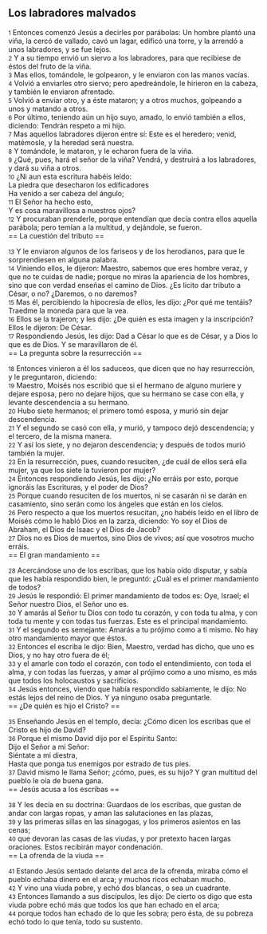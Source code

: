 == Los labradores malvados ==

{{anchor|1}} <small>1</small> Entonces comenzó Jesús a decirles por parábolas: Un hombre plantó una viña, la cercó de vallado, cavó un lagar, edificó una torre, y la arrendó a unos labradores, y se fue lejos.<br>
{{anchor|2}} <small>2</small> Y a su tiempo envió un siervo a los labradores, para que recibiese de éstos del fruto de la viña.<br>
{{anchor|3}} <small>3</small> Mas ellos, tomándole, le golpearon, y le enviaron con las manos vacías.<br>
{{anchor|4}} <small>4</small> Volvió a enviarles otro siervo; pero apedreándole, le hirieron en la cabeza, y también le enviaron afrentado.<br>
{{anchor|5}} <small>5</small> Volvió a enviar otro, y a éste mataron; y a otros muchos, golpeando a unos y matando a otros.<br>
{{anchor|6}} <small>6</small> Por último, teniendo aún un hijo suyo, amado, lo envió también a ellos, diciendo: Tendrán respeto a mi hijo.<br>
{{anchor|7}} <small>7</small> Mas aquellos labradores dijeron entre sí: Este es el heredero; venid, matémosle, y la heredad será nuestra.<br>
{{anchor|8}} <small>8</small> Y tomándole, le mataron, y le echaron fuera de la viña.<br>
{{anchor|9}} <small>9</small> ¿Qué, pues, hará el señor de la viña? Vendrá, y destruirá a los labradores, y dará su viña a otros.<br>
{{anchor|10}} <small>10</small> ¿Ni aun esta escritura habéis leído:<br>
La piedra que desecharon los edificadores<br>
Ha venido a ser cabeza del ángulo;<br>
{{anchor|11}} <small>11</small> El Señor ha hecho esto,<br>
Y es cosa maravillosa a nuestros ojos?<br>
{{anchor|12}} <small>12</small> Y procuraban prenderle, porque entendían que decía contra ellos aquella parábola; pero temían a la multitud, y dejándole, se fueron.<br>
== La cuestión del tributo ==

{{anchor|13}} <small>13</small> Y le enviaron algunos de los fariseos y de los herodianos, para que le sorprendiesen en alguna palabra.<br>
{{anchor|14}} <small>14</small> Viniendo ellos, le dijeron: Maestro, sabemos que eres hombre veraz, y que no te cuidas de nadie; porque no miras la apariencia de los hombres, sino que con verdad enseñas el camino de Dios. ¿Es lícito dar tributo a César, o no? ¿Daremos, o no daremos?<br>
{{anchor|15}} <small>15</small> Mas él, percibiendo la hipocresía de ellos, les dijo: ¿Por qué me tentáis? Traedme la moneda para que la vea.<br>
{{anchor|16}} <small>16</small> Ellos se la trajeron; y les dijo: ¿De quién es esta imagen y la inscripción? Ellos le dijeron: De César.<br>
{{anchor|17}} <small>17</small> Respondiendo Jesús, les dijo: Dad a César lo que es de César, y a Dios lo que es de Dios. Y se maravillaron de él.<br>
== La pregunta sobre la resurrección ==

{{anchor|18}} <small>18</small> Entonces vinieron a él los saduceos, que dicen que no hay resurrección, y le preguntaron, diciendo:<br>
{{anchor|19}} <small>19</small> Maestro, Moisés nos escribió que si el hermano de alguno muriere y dejare esposa, pero no dejare hijos, que su hermano se case con ella, y levante descendencia a su hermano.<br>
{{anchor|20}} <small>20</small> Hubo siete hermanos; el primero tomó esposa, y murió sin dejar descendencia.<br>
{{anchor|21}} <small>21</small> Y el segundo se casó con ella, y murió, y tampoco dejó descendencia; y el tercero, de la misma manera.<br>
{{anchor|22}} <small>22</small> Y así los siete, y no dejaron descendencia; y después de todos murió también la mujer.<br>
{{anchor|23}} <small>23</small> En la resurrección, pues, cuando resuciten, ¿de cuál de ellos será ella mujer, ya que los siete la tuvieron por mujer?<br>
{{anchor|24}} <small>24</small> Entonces respondiendo Jesús, les dijo: ¿No erráis por esto, porque ignoráis las Escrituras, y el poder de Dios?<br>
{{anchor|25}} <small>25</small> Porque cuando resuciten de los muertos, ni se casarán ni se darán en casamiento, sino serán como los ángeles que están en los cielos.<br>
{{anchor|26}} <small>26</small> Pero respecto a que los muertos resucitan, ¿no habéis leído en el libro de Moisés cómo le habló Dios en la zarza, diciendo: Yo soy el Dios de Abraham, el Dios de Isaac y el Dios de Jacob?<br>
{{anchor|27}} <small>27</small> Dios no es Dios de muertos, sino Dios de vivos; así que vosotros mucho erráis.<br>
== El gran mandamiento ==

{{anchor|28}} <small>28</small> Acercándose uno de los escribas, que los había oído disputar, y sabía que les había respondido bien, le preguntó: ¿Cuál es el primer mandamiento de todos?<br>
{{anchor|29}} <small>29</small> Jesús le respondió: El primer mandamiento de todos es: Oye, Israel; el Señor nuestro Dios, el Señor uno es.<br>
{{anchor|30}} <small>30</small> Y amarás al Señor tu Dios con todo tu corazón, y con toda tu alma, y con toda tu mente y con todas tus fuerzas. Este es el principal mandamiento.<br>
{{anchor|31}} <small>31</small> Y el segundo es semejante: Amarás a tu prójimo como a ti mismo. No hay otro mandamiento mayor que éstos.<br>
{{anchor|32}} <small>32</small> Entonces el escriba le dijo: Bien, Maestro, verdad has dicho, que uno es Dios, y no hay otro fuera de él;<br>
{{anchor|33}} <small>33</small> y el amarle con todo el corazón, con todo el entendimiento, con toda el alma, y con todas las fuerzas, y amar al prójimo como a uno mismo, es más que todos los holocaustos y sacrificios.<br>
{{anchor|34}} <small>34</small> Jesús entonces, viendo que había respondido sabiamente, le dijo: No estás lejos del reino de Dios. Y ya ninguno osaba preguntarle.<br>
== ¿De quién es hijo el Cristo? ==

{{anchor|35}} <small>35</small> Enseñando Jesús en el templo, decía: ¿Cómo dicen los escribas que el Cristo es hijo de David?<br>
{{anchor|36}} <small>36</small> Porque el mismo David dijo por el Espíritu Santo:<br>
Dijo el Señor a mi Señor:<br>
Siéntate a mi diestra,<br>
Hasta que ponga tus enemigos por estrado de tus pies.<br>
{{anchor|37}} <small>37</small> David mismo le llama Señor; ¿cómo, pues, es su hijo? Y gran multitud del pueblo le oía de buena gana.<br>
== Jesús acusa a los escribas ==

{{anchor|38}} <small>38</small> Y les decía en su doctrina: Guardaos de los escribas, que gustan de andar con largas ropas, y aman las salutaciones en las plazas,<br>
{{anchor|39}} <small>39</small> y las primeras sillas en las sinagogas, y los primeros asientos en las cenas;<br>
{{anchor|40}} <small>40</small> que devoran las casas de las viudas, y por pretexto hacen largas oraciones. Estos recibirán mayor condenación.<br>
== La ofrenda de la viuda ==

{{anchor|41}} <small>41</small> Estando Jesús sentado delante del arca de la ofrenda, miraba cómo el pueblo echaba dinero en el arca; y muchos ricos echaban mucho.<br>
{{anchor|42}} <small>42</small> Y vino una viuda pobre, y echó dos blancas, o sea un cuadrante.<br>
{{anchor|43}} <small>43</small> Entonces llamando a sus discípulos, les dijo: De cierto os digo que esta viuda pobre echó más que todos los que han echado en el arca;<br>
{{anchor|44}} <small>44</small> porque todos han echado de lo que les sobra; pero ésta, de su pobreza echó todo lo que tenía, todo su sustento.<br>
